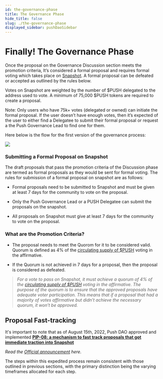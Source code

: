 ```yaml
---
id: the-governance-phase
title: The Governance Phase
hide_title: false
slug: ./the-governance-phase
displayed_sidebar: pushDaoSidebar
---
```


# Finally! The Governance Phase

Once the proposal on the Governance Discussion section meets the promotion criteria, It’s considered a formal proposal and requires formal voting which takes place on [Snapshot](https://snapshot.org/#/pushdao.eth). A formal proposal can be defeated or accepted as outlined by the rules below.

Votes on Snapshot are weighted by the number of $PUSH delegated to the address used to vote. A minimum of 75,000 $PUSH tokens are required to create a proposal.

Note: Only users who have 75k+ votes (delegated or owned) can initiate the formal proposal. If the user doesn’t have enough votes, then it’s expected of the user to either find a Delegatee to submit their formal proposal or request a the Push Governance Lead to find one for them.

Here below is the flow for the first version of the governance process:

![](https://3468307565-files.gitbook.io/~/files/v0/b/gitbook-x-prod.appspot.com/o/spaces%2FgUiS3X2qMJHmlFacZARg%2Fuploads%2F8teRCt3F7e8Su4SY2YZs%2Fimage.png?alt=media&token=9cc8e371-dc26-42de-a003-36b49d659233)

### Submitting a Formal Proposal on Snapshot

The draft proposals that pass the promotion criteria of the Discussion phase are termed as formal proposals as they would be sent for formal voting. The rules for submission of a formal proposal on snapshot are as follows:

- Formal proposals need to be submitted to Snapshot and must be given at least 7 days for the community to vote on the proposal.

- Only the Push Governance Lead or a PUSH Delegatee can submit the proposals on the snapshot.

- All proposals on Snapshot must give at least 7 days for the community to vote on the proposal.

### What are the Promotion Criteria?

- The proposal needs to meet the Quorom for it to be considered valid. Quorum is defined as 4% of the [circulating supply of $PUSH](https://coinmarketcap.com/currencies/epns/) voting in the affirmative.

- If the Quorum is not achieved in 7 days for a proposal, then the proposal is considered as defeated.

> _For a vote to pass on Snapshot, it must achieve a quorum of 4% of the_ [_circulating supply of $PUSH_](https://coinmarketcap.com/currencies/epns/) _voting in the affirmative. The purpose of the quorum is to ensure that the approved proposals have adequate voter participation. This means that if a proposal that had a majority of votes affirmative but didn’t achieve the necessary quorum, it won’t be approved._

## Proposal Fast-tracking

It's important to note that as of August 15th, 2022, Push DAO approved and implemented [**PIP-08: a mechanism to fast track proposals that got immediate traction into Snapshot**](https://snapshot.org/#/pushdao.eth/proposal/0x957d3355d4f402bc6f509166726fd4f2823e04af915ee1f52a3d0eb16a22aead)

_Read the [Official announcement](https://medium.com/push-protocol/fast-tracking-proposals-approved-3698a2b58d81) here._

The steps within this expedited process remain consistent with those outlined in previous sections, with the primary distinction being the varying timeframes allocated for each step.
